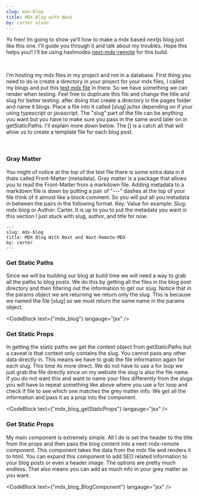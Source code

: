 ```yaml
---
slug: mdx-blog
title: MDX Blog with Next
by: carter olson
---
```


Yo fren! Im going to show ya'll how to make a mdx based nextjs blog just like
this one. I'll guide you through it and talk about my troubles. Hope this helps
you!! I'll be using hashnodes
[next-mdx-remote](https://github.com/hashicorp/next-mdx-remote) for this build.

<br />

I'm hosting my mdx files in my project and not in a database. First thing you
need to do is create a directory in your project for your mdx files, I called my
blogs and put this
[test mdx file](https://gist.githubusercontent.com/thapakazi/da3aede9dd57900c30e0c7a01b3e8329/raw/1a3378c27d2c15a5495f8adb6ddc1c2b0a7f4548/sample.md)
in there. So we have something we can render when testing. Feel free to
duplicate this file and change the title and slug for better testing. after
doing that create a directory in the pages folder and name it blogs. Place a
file into it called [slug].js/tsx depending on if your using typescript or
javascript. The "slug" part of the file can be anything you want but you have to
make sure you pass in the same word later on in getStaticPaths. I'll explain
more down below. The [] is a catch all that will allow us to create a template
file for each blog post.

<br />

### Gray Matter

You might of notice at the top of the test file there is some extra data in it
thats called Front-Matter (metadata). Gray matter is a package that allows you
to read the Front-Matter from a markdown file. Adding metadata to a markdown
file is down by putting a pair of "---" dashes at the top of your file think of
it almost like a block comment. So you will put all you metadata in between the
pairs in the following format. Key: Value for example: Slug: mdx-blog or Author:
Carter. It is up to you to put the metadata you want in this section I just
stuck with slug, author, and title for now.

```
---
slug: mdx-blog
title: MDX Blog With Next and Next-Remote-MDX
by: carter
---
```

### Get Static Paths

Since we will be building our blog at build time we will need a way to grab all
the paths to blog posts. We do this by getting all the files in the blog post
directory and then filtering out the information to get our slug. Notice that in
the params object we are returning we return only the slug. This is because we
named the file [slug] so we must return the same name in the params object.

<CodeBlock text={"mdx_blog"} langauge="jsx" />

### Get Static Props

In getting the static paths we get the context object from getStaticPaths but a
caveat is that context only contains the slug. You cannot pass any other data
directly in. This means we have to grab the file information again for each
slug. This time its more direct. We do not have to use a for loop we just grab
the file directly since on my website the slug is also the file name. If you do
not want this and want to name your files differently from the slugs you will
have to repeat something like above where you use a for loop and check if file
to see which one matches the grey matter info. We get all the information and
pass it as a prop into the component.

<CodeBlock text={"mdx_blog_getStaticProps"} langauge="jsx" />

### Get Static Props

My main component is extremely simple. All I do is set the header to the title
from the props and then pass the blog content into a next-mdx-remote component.
This component takes the data from the mdx file and renders it to html. You can
expand this component to add SEO related information to your blog posts or even
a header image. The options are pretty much endless. That also means you can add
as much info in your grey matter as you want.

<CodeBlock text={"mdx_blog_BlogComponent"} langauge="jsx" />
